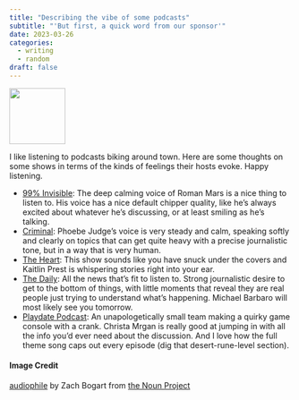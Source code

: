 ```yaml
---
title: "Describing the vibe of some podcasts"
subtitle: "'But first, a quick word from our sponsor'"
date: 2023-03-26
categories:
  - writing
  - random
draft: false
---
```


![](16 - audiophile.svg){fig-align="center" width="100"}

I like listening to podcasts biking around town. Here are some thoughts on some shows in terms of the kinds of feelings their hosts evoke. Happy listening.

- [99% Invisible](https://99percentinvisible.org/): The deep calming voice of Roman Mars is a nice thing to listen to. His voice has a nice default chipper quality, like he's always excited about whatever he's discussing, or at least smiling as he's talking.
- [Criminal](https://thisiscriminal.com/): Phoebe Judge's voice is very steady and calm, speaking softly and clearly on topics that can get quite heavy with a precise journalistic tone, but in a way that is very human.
- [The Heart](https://www.theheartradio.org/): This show sounds like you have snuck under the covers and Kaitlin Prest is whispering stories right into your ear.
- [The Daily](https://www.nytimes.com/column/the-daily): All the news that's fit to listen to. Strong journalistic desire to get to the bottom of things, with little moments that reveal they are real people just trying to understand what's happening. Michael Barbaro will most likely see you tomorrow.
- [Playdate Podcast](https://podcast.play.date/): An unapologetically small team making a quirky game console with a crank. Christa Mrgan is really good at jumping in with all the info you'd ever need about the discussion. And I love how the full theme song caps out every episode (dig that desert-rune-level section).


#### Image Credit

[audiophile](https://thenounproject.com/icon/audiophile-4449881/) by Zach Bogart from [the Noun Project](https://thenounproject.com/zachbogart)